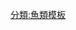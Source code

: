 {{Navbox
| name = 有頜下門
| state = {{{state|expanded}}}
| bodyclass = hlist
| title = [[有頜下門]]

| above =
* 界：[[動物界]]
* 門：[[脊索動物門]]
* 亞門：[[脊椎動物亞門]]

| image = [[File:Life reconstruction of Megamastax amblyodus consuming the galeaspid Dunyu longiforus.jpg|180px|鈍齒宏頜魚（''Megamastax amblyodus''）捕食長孔盾魚（''Dunyu longiforus''）]]

| list1 = {{Navbox|subgroup
  | group1 = [[有颌下门|有<br>頜<br>下<br>門]]
  | list1 = {{Navbox|subgroup
    | list1 =
* †{{le|雅努斯魚屬|Janusiscus}}
* †''{{le|Ramirosuarezia}}''
    | groupstyle = text-align:center
    | group2 =  {{nowrap|†"[[盾皮魚綱]]"}}
    | list2 =
** 參見 [[Template:Placodermi|盾皮魚綱]]
    | group3 = [[真有颌小门|真有頜小門]]
    | list3 = {{Navbox|subgroup
      | groupstyle = text-align:center
      | group1 = {{nowrap|軟骨魚類[[總群]]}}
      | list1 =
* †'''"[[棘魚綱]]"'''
* '''[[軟骨魚綱]]'''
      | group2 = [[硬骨魚|泛硬骨魚類]]
      | list2 = {{Navbox|subgroup
        | list2 =
* †{{le|海德鱗魚屬|Andreolepis}}
* †''{{le|Dialipina}}''
* †{{le|舌鱗魚屬|Ligulalepis}}
* †''{{le|Lophosteus}}''
* †[[宏頜魚屬]]
* †{{le|納西魚屬|Naxilepis}}
* †{{le|歐維骨鱗魚屬|Orvikuina}}
* {{nowrap|†''{{le|Terenolepis}}''}}
        | group3 = †"斑鱗魚類"
        | list3 =
* {{le|無孔魚屬|Achoania}}
* [[梦幻鬼鱼|鬼魚屬]]
* [[斑鱗魚屬]]
* {{le|甲鱗魚屬|Sparalepis}}
        | groupstyle = text-align:center
        | group4 = [[硬骨魚|硬骨魚高綱]]
        | list4 = {{Navbox|subgroup
          | group2 = [[輻鰭魚|輻鰭魚總綱]]
          | list2 =
** 參見 [[Template:史前輻鰭魚|輻鰭魚總綱]]
          | group3 = [[肉鳍鱼|肉鰭魚總綱]]
          | list3 =
** 參見 [[Template:肉鰭魚總綱|肉鰭魚總綱]]
}} }} }} }} }}

| below = 註：標有引號者為[[並系群]]
}}<noinclude>
{{Collapsible option|default=expanded}}
[[分類:魚類模板]]
</noinclude>
